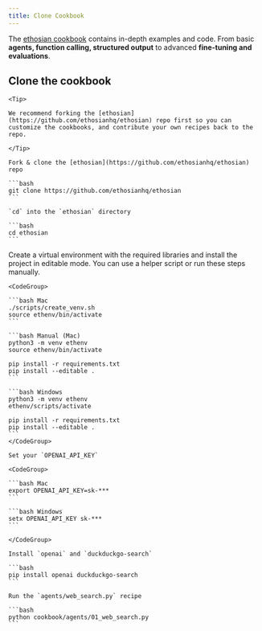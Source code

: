 ```yaml
---
title: Clone Cookbook
---
```


The [ethosian cookbook](https://github.com/ethosianhq/ethosian/tree/main/cookbook) contains in-depth examples and code. From basic **agents, function calling, structured output** to advanced **fine-tuning and evaluations**.

## Clone the cookbook

<Steps>
  <Step title="Fork & clone the ethosian repo">

    <Tip>

    We recommend forking the [ethosian](https://github.com/ethosianhq/ethosian) repo first so you can customize the cookbooks, and contribute your own recipes back to the repo.

    </Tip>

    Fork & clone the [ethosian](https://github.com/ethosianhq/ethosian) repo

    ```bash
    git clone https://github.com/ethosianhq/ethosian
    ```

    `cd` into the `ethosian` directory

    ```bash
    cd ethosian
    ```

  </Step>
  <Step title="Create a virtual environment">
    Create a virtual environment with the required libraries and install the project in editable mode. You can use a helper script or run these steps manually.

    <CodeGroup>

    ```bash Mac
    ./scripts/create_venv.sh
    source ethenv/bin/activate
    ```

    ```bash Manual (Mac)
    python3 -m venv ethenv
    source ethenv/bin/activate

    pip install -r requirements.txt
    pip install --editable .
    ```

    ```bash Windows
    python3 -m venv ethenv
    ethenv/scripts/activate

    pip install -r requirements.txt
    pip install --editable .
    ```
    </CodeGroup>

  </Step>
  <Step title="Run any recipe">

    Set your `OPENAI_API_KEY`

    <CodeGroup>

    ```bash Mac
    export OPENAI_API_KEY=sk-***
    ```

    ```bash Windows
    setx OPENAI_API_KEY sk-***
    ```

    </CodeGroup>

    Install `openai` and `duckduckgo-search`

    ```bash
    pip install openai duckduckgo-search
    ```

    Run the `agents/web_search.py` recipe

    ```bash
    python cookbook/agents/01_web_search.py
    ```

  </Step>
</Steps>